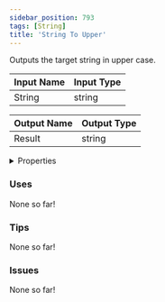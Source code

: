 ```yaml
---
sidebar_position: 793
tags: [String]
title: 'String To Upper'
---
```


Outputs the target string in upper case.



<DocusaurusSvg />

| Input Name | Input Type |
|-----------|-----------|
| String | string |

| Output Name | Output Type |
|-----------|-----------|
| Result | string |


<details>
  <summary>Properties</summary>
  <div>
    <div>
    <table>
      <thead>
        <tr>
          <th>Is beta required?</th>
          <th>No</th>
        </tr>
        <tr>
          <th>Is this chip a trolling risk?</th>
          <th>No</th>
        </tr>
        <tr>
          <th>Is this chip a role assignment risk?</th>
          <th>No</th>
        </tr>
        <tr>
          <th>Chip UUID</th>
          <th>8f5995c7-5af0-4064-9cb7-2b80d75d157f</th>
        </tr>
        <tr>
          <th>Room availability</th>
          <th>Available everywhere</th>
        </tr>
      </thead>
    </table>
    </div>
  </div>
</details>

### Uses

None so far!

### Tips

None so far!

### Issues

None so far!